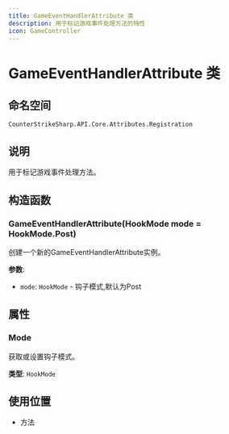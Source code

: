 ```yaml
---
title: GameEventHandlerAttribute 类
description: 用于标记游戏事件处理方法的特性
icon: GameController
---
```


# GameEventHandlerAttribute 类

## 命名空间
`CounterStrikeSharp.API.Core.Attributes.Registration`

## 说明
用于标记游戏事件处理方法。

## 构造函数

### GameEventHandlerAttribute(HookMode mode = HookMode.Post)
创建一个新的GameEventHandlerAttribute实例。

**参数**:
- `mode`: `HookMode` - 钩子模式,默认为Post

## 属性

### Mode
获取或设置钩子模式。

**类型**: `HookMode`

## 使用位置
- 方法 